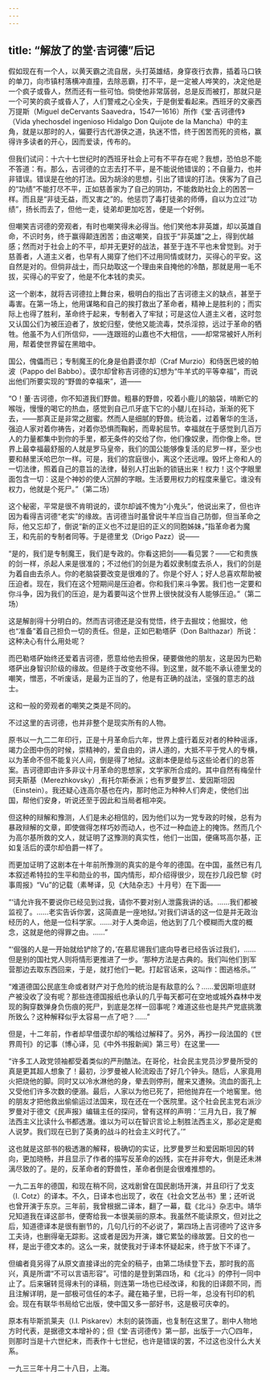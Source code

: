 ```yaml
---
---
---
```

title: “解放了的堂·吉诃德”后记
---



假如现在有一个人，以黄天霸之流自居，头打英雄结，身穿夜行衣靠，插着马口铁的单刀，向市镇村落横冲直撞，去除恶霸，打不平，是一定被人哗笑的，决定他是一个疯子或昏人，然而还有一些可怕。倘使他非常孱弱，总是反而被打，那就只是一个可笑的疯子或昏人了，人们警戒之心全失，于是倒爱看起来。西班牙的文豪西万提斯（Miguel deCervants Saavedra，1547—1616）所作《堂·吉诃德传》（Vida yhechosdel ingenioso Hidalgo Don Quijote de la Mancha）中的主角，就是以那时的人，偏要行古代游侠之道，执迷不悟，终于困苦而死的资格，赢得许多读者的开心，因而爱读，传布的。

但我们试问：十六十七世纪时的西班牙社会上可有不平存在呢？我想，恐怕总不能不答道：有。那么，吉诃德的立志去打不平，是不能说他错误的；不自量力，也并非错误。错误是在他的打法。因为胡涂的思想，引出了错误的打法。侠客为了自己的“功绩”不能打尽不平，正如慈善家为了自己的阴功，不能救助社会上的困苦一样。而且是“非徒无益，而又害之”的。他惩罚了毒打徒弟的师傅，自以为立过“功绩”，扬长而去了，但他一走，徒弟却更加吃苦，便是一个好例。

但嘲笑吉诃德的旁观者，有时也嘲笑得未必得当。他们笑他本非英雄，却以英雄自命，不识时务，终于赢得颠连困苦；由这嘲笑，自拔于“非英雄”之上，得到优越感；然而对于社会上的不平，却并无更好的战法，甚至于连不平也未曾觉到。对于慈善者，人道主义者，也早有人揭穿了他们不过用同情或财力，买得心的平安。这自然是对的。但倘非战士，而只劫取这一个理由来自掩他的冷酷，那就是用一毛不拔，买得心的平安了，他是不化本钱的卖买。

这一个剧本，就将吉诃德拉上舞台来，极明白的指出了吉诃德主义的缺点，甚至于毒害。在第一场上，他用谋略和自己的挨打救出了革命者，精神上是胜利的；而实际上也得了胜利，革命终于起来，专制者入了牢狱；可是这位人道主义者，这时忽又认国公们为被压迫者了，放蛇归壑，使他又能流毒，焚杀淫掠，远过于革命的牺牲。他虽不为人们所信仰，——连跟班的山嘉也不大相信，——却常常被奸人所利用，帮着使世界留在黑暗中。

国公，傀儡而已；专制魔王的化身是伯爵谟尔却（Craf Murzio）和侍医巴坡的帕波（Pappo del Babbo）。谟尔却曾称吉诃德的幻想为“牛羊式的平等幸福”，而说出他们所要实现的“野兽的幸福来”，道——

“O！董·吉诃德，你不知道我们野兽。粗暴的野兽，咬着小鹿儿的脑袋，啃断它的喉咙，慢慢的喝它的热血，感觉到自己爪牙底下它的小腿儿在抖动，渐渐的死下去，——那真正是非常之甜蜜。然而人是细腻的野兽。统治着，过着奢华的生活，强迫人家对着你祷告，对着你恐惧而鞠躬，而卑躬屈节。幸福就在于感觉到几百万人的力量都集中到你的手里，都无条件的交给了你，他们像奴隶，而你像上帝。世界上最幸福最舒服的人就是罗马皇帝，我们的国公能够像复活的尼罗一样，至少也要和赫里沃哈巴尔一样。可是，我们的宫庭很小，离这个还远哩。毁坏上帝和人的一切法律，照着自己的意旨的法律，替别人打出新的锁链出来！权力！这个字眼里面包含一切：这是个神妙的使人沉醉的字眼。生活要用权力的程度来量它。谁没有权力，他就是个死尸。”（第二场）

这个秘密，平常是很不肯明说的，谟尔却诚不愧为“小鬼头”，他说出来了，但也许因为看得吉诃德“老实”的缘故。吉诃德当时虽曾说牛羊应当自己防御，但当革命之际，他又忘却了，倒说“新的正义也不过是旧的正义的同胞姊妹，”指革命者为魔王，和先前的专制者同等。于是德里戈（Drigo Pazz）说——

“是的，我们是专制魔王，我们是专政的。你看这把剑——看见罢？——它和贵族的剑一样，杀起人来是很准的；不过他们的剑是为着奴隶制度去杀人，我们的剑是为着自由去杀人。你的老脑袋要改变是很难的了。你是个好人；好人总喜欢帮助被压迫者。现在，我们在这个短期间是压迫者。你和我们来斗争罢。我们也一定要和你斗争，因为我们的压迫，是为着要叫这个世界上很快就没有人能够压迫。”（第二场）

这是解剖得十分明白的。然而吉诃德还是没有觉悟，终于去掘坟；他掘坟，他也“准备”着自己担负一切的责任。但是，正如巴勒塔萨（Don Balthazar）所说：这种决心有什么用处呢？

而巴勒塔萨始终还爱着吉诃德，愿意给他去担保，硬要做他的朋友，这是因为巴勒塔萨出身智识阶级的缘故。但是终于改变他不得。到这里，就不能不承认德里戈的嘲笑，憎恶，不听废话，是最为正当的了，他是有正确的战法，坚强的意志的战士。

这和一般的旁观者的嘲笑之类是不同的。

不过这里的吉诃德，也并非整个是现实所有的人物。

原书以一九二二年印行，正是十月革命后六年，世界上盛行着反对者的种种谣诼，竭力企图中伤的时候，崇精神的，爱自由的，讲人道的，大抵不平于党人的专横，以为革命不但不能复兴人间，倒是得了地狱。这剧本便是给与这些论者们的总答案。吉诃德即由许多非议十月革命的思想家，文学家所合成的。其中自然有梅垒什珂夫斯基（Merezhkovsky）,有托尔斯泰派；也有罗曼罗兰、爱因斯坦因（Einstein）。我还疑心连高尔基也在内，那时他正为种种人们奔走，使他们出国，帮他们安身，听说还至于因此和当局者相冲突。

但这种的辩解和豫测，人们是未必相信的，因为他们以为一党专政的时候，总有为暴政辩解的文章，即使做得怎样巧妙而动人，也不过一种血迹上的掩饰。然而几个为高尔基所救的文人，就证明了这豫测的真实性，他们一出国，便痛骂高尔基，正如复活后的谟尔却伯爵一样了。

而更加证明了这剧本在十年前所豫测的真实的是今年的德国。在中国，虽然已有几本叙述希特拉的生平和勋业的书，国内情形，却介绍得很少，现在抄几段巴黎《时事周报》“Vu”的记载（素琴译，见《大陆杂志》十月号）在下面——

“‘请允许我不要说你已经见到过我，请你不要对别人泄露我讲的话。……我们都被监视了。……老实告诉你罢，这简直是一座地狱。’对我们讲话的这一位是并无政治经历的人，他是一位科学家。……对于人类命运，他达到了几个模糊而大度的概念，这就是他的得罪之由。……”

“‘倔强的人是一开始就给铲除了的，’在慕尼锡我们底向导者已经告诉过我们，……但是别的国社党人则将情形更推进了一步。‘那种方法是古典的。我们叫他们到军营那边去取东西回来，于是，就打他们一靶。打起官话来，这叫作：图逃格杀。’”

“难道德国公民底生命或者财产对于危险的统治是有敌意的么？……爱因斯坦底财产被没收了没有呢？那些连德国报纸也承认的几乎每天都可在空地或城外森林中发现的胸穿数弹身负伤痕的死尸，到底是怎样一回事呢？难道这些也是共产党底挑激所致么？这种解释似乎太容易一点了吧？……”

但是，十二年前，作者却早借谟尔却的嘴给过解释了。另外，再抄一段法国的《世界周刊》的记事（博心译，见《中外书报新闻》第三号）在这里——

“许多工人政党领袖都受着类似的严刑酷法。在哥伦，社会民主党员沙罗曼所受的真是更其超人想象了！最初，沙罗曼被人轮流殴击了好几个钟头。随后，人家竟用火把烧他的脚。同时又以冷水淋他的身，晕去则停刑，醒来又遭殃。流血的面孔上又受他们许多次数的便溺。最后，人家以为他已死了，把他抛弃在一个地窖里。他的朋友才把他救出偷偷运过法国来，现在还在一个医院里。这个社会民主党右派沙罗曼对于德文《民声报》编辑主任的探问，曾有这样的声明：‘三月九日，我了解法西主义比读什么书都透澈。谁以为可以在智识言论上制胜法西主义，那必定是痴人说梦。我们现在已到了英勇的战斗的社会主义时代了。’”

这也就是这部书的极透澈的解释，极确切的实证，比罗曼罗兰和爱因斯坦因的转向，更加晓畅，并且显示了作者的描写反革命的凶残，实在并非夸大，倒是还未淋漓尽致的了。是的，反革命者的野兽性，革命者倒是会很难推想的。

一九二五年的德国，和现在稍不同，这戏剧曾在国民剧场开演，并且印行了戈支（I. Cotz）的译本。不久，日译本也出现了，收在《社会文艺丛书》里；还听说也曾开演于东京。三年前，我曾根据二译本，翻了一幕，载《北斗》杂志中。靖华兄知道我在译这部书，便寄给我一本很美丽的原本。我虽然不能读原文，但对比之后，知道德译本是很有删节的，几句几行的不必说了，第四场上吉诃德吟了这许多工夫诗，也删得毫无踪影。这或者是因为开演，嫌它累坠的缘故罢。日文的也一样，是出于德文本的。这么一来，就使我对于译本怀疑起来，终于放下不译了。

但编者竟另得了从原文直接译出的完全的稿子，由第二场续登下去，那时我的高兴，真是所谓“不可以言语形容”。可惜的是登到第四场，和《北斗》的停刊一同中止了。后来辗转觅得未刊的译稿，则连第一场也已经改译，和我的旧译颇不同，而且注解详明，是一部极可信任的本子。藏在箱子里，已将一年，总没有刊印的机会。现在有联华书局给它出版，使中国又多一部好书，这是极可庆幸的。

原本有毕斯凯莱夫（I.I. Piskarev）木刻的装饰画，也复制在这里了。剧中人物地方时代表，是据德文本增补的；但《堂·吉诃德传》第一部，出版于一六〇四年，则那时当是十六世纪末，而表作十七世纪，也许是错误的罢，不过这也没什么大关系。

一九三三年十月二十八日，上海。